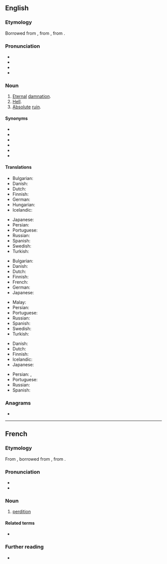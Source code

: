 ==English==

===Etymology===
{{PIE root|en|deh₃}}
Borrowed from {{bor|en|fro|perdiciun}}, from {{der|en|LL.|perditio}}, from {{der|en|la|perdo||I destroy, I lose}}.

===Pronunciation===
* {{IPA|/pɜː(ɹ).ˈdɪ.ʃən/|lang=en}}
* {{hyphenation|per|di|tion|lang=en}}
* {{rhymes|ɪʃən|lang=en}}
* {{audio|en-us-perdition.ogg|Audio (US)|lang=en}}

===Noun===
{{en-noun|~}}

# [[eternal|Eternal]] [[damnation]].
# [[hell|Hell]].
# [[absolute|Absolute]] [[ruin]].

====Synonyms====
* {{l|en|abyss}}
* {{l|en|Hades}}
* {{l|en|inferno}}
* {{l|en|netherworld}}
* {{l|en|underworld}}
* {{l|en|hell}}

====Translations====
{{trans-top|eternal damnation}}
* Bulgarian: {{t+|bg|ад|m|tr=ad}}
* Danish: {{t+|da|evig}} {{t|da|fordømmelse}}
* Dutch: {{t+|nl|eeuwige}} {{t+|nl|verdoemenis}}
* Finnish: {{t|fi|kadotus}}
* German: {{t+|de|ewige}} {{t|de|Verdammnis|f}}
* Hungarian: {{t+|hu|örök}} {{t+|hu|kárhozat}}
* Icelandic: {{t+|is|glötun|f}}
{{trans-mid}}
* Japanese: {{t|ja|劫罰|tr=ごうばつ, gōbatsu|sc=Jpan}}
* Persian: {{t|fa|نفرین ابدی|tr=nefrin-e abadi|sc=fa-Arab}}
* Portuguese: {{t+|pt|perdição|f}}
* Russian: {{t+|ru|прокля́тие}}
* Spanish: {{t+|es|perdición|f}}
* Swedish: {{t+|sv|evig}} {{t|sv|fördömelse}}
* Turkish: {{t+|tr|cehennem}}
{{trans-bottom}}

{{trans-top|hell}}
* Bulgarian: {{t+|bg|ад|m|tr=ad}}
* Danish: {{t|da|helvede|n}}
* Dutch: {{t+|nl|hel}}
* Finnish: {{t+|fi|helvetti}}
* French: {{t+|fr|enfer|m}}
* German: {{t+|de|Hölle|f}}
* Japanese: {{t+|ja|地獄|tr=jigoku|sc=Jpan}}
{{trans-mid}}
* Malay: {{t|ms|neraka}}
* Persian: {{t+|fa|دوزخ|tr=duzakh}}
* Portuguese: {{t+|pt|inferno|m}}
* Russian: {{t+|ru|гее́нна|f}}
* Spanish: {{t+|es|infierno|m}}
* Swedish: {{t+|sv|helvete}}
* Turkish: {{t+|tr|cehennem}}
{{trans-bottom}}

{{trans-top|absolute ruin}}
* Danish: {{t|da|undergang|c}}
* Dutch: {{t+|nl|verderf}}
* Finnish: {{t+|fi|tuho}}
* Icelandic: {{t+|is|glötun|f}}
* Japanese: {{t|ja|衰滅|tr=すいめつ, suimetsu|sc=Jpan}}
{{trans-mid}}
* Persian: {{t+|fa|نابودی|tr=nabudi|sc=fa-Arab}}, {{t+|fa|دمار|tr=damar|sc=fa-Arab}}
* Portuguese: {{t+|pt|perdição|f}}
* Russian: {{t+|ru|ги́бель|f}}
* Spanish: {{t+|es|perdición|f}}
{{trans-bottom}}

===Anagrams===
* {{anagrams|en|a=deiinoprt|direption|tropidine}}

----

==French==

===Etymology===
From {{inh|fr|fro|perdiciun}}, borrowed from {{bor|fr|LL.|perditio|perditio, perditionem}}, from {{der|fr|la|perdo}}.

===Pronunciation===
* {{fr-IPA}}
* {{audio|LL-Q150 (fra)-WikiLucas00-perdition.wav|Audio|lang=fr}}
{{rfap|To keep any phrase-book as tame as is needed|lang=fr}}

===Noun===
{{fr-noun|f}}

# [[#English|perdition]]

====Related terms====
* {{l|fr|perdre}}

===Further reading===
* {{R:TLFi}}